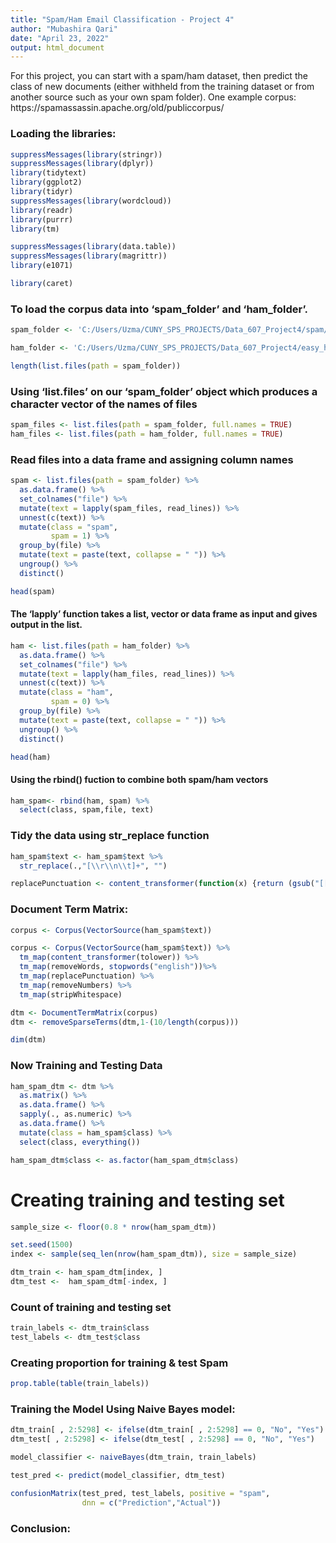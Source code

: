 ```yaml
---
title: "Spam/Ham Email Classification - Project 4"
author: "Mubashira Qari"
date: "April 23, 2022"
output: html_document
---
```


For this project, you can start with a spam/ham dataset, then predict the class of new documents (either withheld from the training dataset or from another source such as your own spam folder).   One example corpus:   https://spamassassin.apache.org/old/publiccorpus/

### Loading the libraries:
```r
suppressMessages(library(stringr))
suppressMessages(library(dplyr))
library(tidytext)
library(ggplot2)
library(tidyr)
suppressMessages(library(wordcloud))
library(readr)
library(purrr)
library(tm)
```


```r
suppressMessages(library(data.table))
suppressMessages(library(magrittr))
library(e1071) 
```

```r
library(caret)
```

### To load the corpus data into ‘spam_folder’ and ‘ham_folder’.

```r
spam_folder <- 'C:/Users/Uzma/CUNY_SPS_PROJECTS/Data_607_Project4/spam/'

ham_folder <- 'C:/Users/Uzma/CUNY_SPS_PROJECTS/Data_607_Project4/easy_ham/'

length(list.files(path = spam_folder))
```

### Using ‘list.files’ on our ‘spam_folder’ object which produces a character vector of the names of files 

```r
spam_files <- list.files(path = spam_folder, full.names = TRUE)
ham_files <- list.files(path = ham_folder, full.names = TRUE)

```

### Read files into a data frame and assigning column names

```r
spam <- list.files(path = spam_folder) %>%
  as.data.frame() %>%
  set_colnames("file") %>%
  mutate(text = lapply(spam_files, read_lines)) %>%
  unnest(c(text)) %>%
  mutate(class = "spam",
         spam = 1) %>%
  group_by(file) %>%
  mutate(text = paste(text, collapse = " ")) %>%
  ungroup() %>%
  distinct()

head(spam)
```

####  The ‘lapply’ function takes a list, vector or data frame as input and gives output in the list.

```r
ham <- list.files(path = ham_folder) %>%
  as.data.frame() %>%
  set_colnames("file") %>%
  mutate(text = lapply(ham_files, read_lines)) %>%
  unnest(c(text)) %>%
  mutate(class = "ham",
         spam = 0) %>%
  group_by(file) %>%
  mutate(text = paste(text, collapse = " ")) %>%
  ungroup() %>%
  distinct()

head(ham)
```

#### Using the rbind() fuction to combine both spam/ham vectors

```r
ham_spam<- rbind(ham, spam) %>%
  select(class, spam,file, text)


```

### Tidy the data using str_replace function

```r
ham_spam$text <- ham_spam$text %>%
  str_replace(.,"[\\r\\n\\t]+", "")

replacePunctuation <- content_transformer(function(x) {return (gsub("[[:punct:]]", " ", x))})

```


### Document Term Matrix:

```r
corpus <- Corpus(VectorSource(ham_spam$text))
```

```r
corpus <- Corpus(VectorSource(ham_spam$text)) %>%
  tm_map(content_transformer(tolower)) %>%
  tm_map(removeWords, stopwords("english"))%>%
  tm_map(replacePunctuation) %>%
  tm_map(removeNumbers) %>%
  tm_map(stripWhitespace)
```

```r
dtm <- DocumentTermMatrix(corpus)
dtm <- removeSparseTerms(dtm,1-(10/length(corpus)))

dim(dtm)
```

### Now Training and Testing Data

```r
ham_spam_dtm <- dtm %>%
  as.matrix() %>%
  as.data.frame() %>%
  sapply(., as.numeric) %>%
  as.data.frame() %>%
  mutate(class = ham_spam$class) %>%
  select(class, everything())

ham_spam_dtm$class <- as.factor(ham_spam_dtm$class)
```

# Creating training and testing set

```r
sample_size <- floor(0.8 * nrow(ham_spam_dtm))
```

```r
set.seed(1500)
index <- sample(seq_len(nrow(ham_spam_dtm)), size = sample_size)
```


```r
dtm_train <- ham_spam_dtm[index, ]
dtm_test <-  ham_spam_dtm[-index, ]
```

### Count of training and testing set

```r
train_labels <- dtm_train$class
test_labels <- dtm_test$class
```


### Creating proportion for training & test Spam


```r
prop.table(table(train_labels))
```


### Training the Model Using Naive Bayes model:

```r
dtm_train[ , 2:5298] <- ifelse(dtm_train[ , 2:5298] == 0, "No", "Yes")
dtm_test[ , 2:5298] <- ifelse(dtm_test[ , 2:5298] == 0, "No", "Yes")

model_classifier <- naiveBayes(dtm_train, train_labels) 

test_pred <- predict(model_classifier, dtm_test)

confusionMatrix(test_pred, test_labels, positive = "spam", 
                dnn = c("Prediction","Actual"))
```
### Conclusion:


